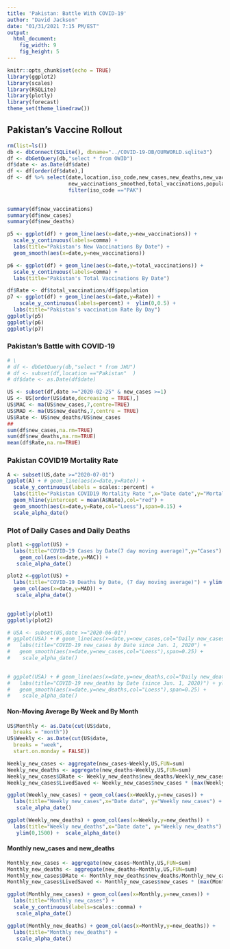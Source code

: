 ```yaml
---
title: 'Pakistan: Battle With COVID-19'
author: "David Jackson"
date: "01/31/2021 7:15 PM/EST"
output: 
  html_document: 
    fig_width: 9
    fig_height: 5
---
```


```r
knitr::opts_chunk$set(echo = TRUE)
library(ggplot2)
library(scales)
library(RSQLite)
library(plotly)
library(forecast)
theme_set(theme_linedraw())
```

## Pakistan's Vaccine Rollout

```r
rm(list=ls())
db <- dbConnect(SQLite(), dbname="../COVID-19-DB/OURWORLD.sqlite3")
df <- dbGetQuery(db,"select * from OWID")
df$date <- as.Date(df$date)
df <- df[order(df$date),]
df <- df %>% select(date,location,iso_code,new_cases,new_deaths,new_vaccinations,
                    new_vaccinations_smoothed,total_vaccinations,population) %>% 
                    filter(iso_code =="PAK") 
             

summary(df$new_vaccinations)
summary(df$new_cases)
summary(df$new_deaths)
```

```r
p5 <- ggplot(df) + geom_line(aes(x=date,y=new_vaccinations)) +
  scale_y_continuous(labels=comma) +
  labs(title="Pakistan's New Vaccinations By Date") +
  geom_smooth(aes(x=date,y=new_vaccinations))
```
```r
p6 <- ggplot(df) + geom_line(aes(x=date,y=total_vaccinations)) +
  scale_y_continuous(labels=comma) +
  labs(title="Pakistan's Total Vaccinations By Date") 

```

```r
df$Rate <- df$total_vaccinations/df$population
p7 <- ggplot(df) + geom_line(aes(x=date,y=Rate)) + 
    scale_y_continuous(labels=percent) +  ylim(0,0.5) +
  labs(title="Pakistan's vaccination Rate By Day")
ggplotly(p5)
ggplotly(p6)
ggplotly(p7)

```


### Pakistan's Battle with COVID-19

```r

# \
# df <- dbGetQuery(db,"select * from JHU")
# df <- subset(df,location =="Pakistan"  )
# df$date <- as.Date(df$date)

```
```r
US <- subset(df,date >="2020-02-25" & new_cases >=1)
US <- US[order(US$date,decreasing = TRUE),]
US$MAC <- ma(US$new_cases,7,centre=TRUE)
US$MAD <- ma(US$new_deaths,7,centre = TRUE)
US$Rate <- US$new_deaths/US$new_cases
##
sum(df$new_cases,na.rm=TRUE)
sum(df$new_deaths,na.rm=TRUE)
mean(df$Rate,na.rm=TRUE)
```

### Pakistan COVID19 Mortality Rate

```r
A <- subset(US,date >="2020-07-01")
ggplot(A) + # geom_line(aes(x=date,y=Rate)) +
  scale_y_continuous(labels = scales::percent) +
  labs(title="Pakistan COVID19 Mortality Rate ",x="Date date",y="Mortality Rate") +
  geom_hline(yintercept = mean(A$Rate),col="red") +
  geom_smooth(aes(x=date,y=Rate,col="Loess"),span=0.15) +
  scale_alpha_date()

```

### Plot of Daily Cases and Daily Deaths

```r
plot1 <-ggplot(US) +  
  labs(title="COVID-19 Cases by Date(7 day moving average)",y="Cases") +
    geom_col(aes(x=date,y=MAC)) +
   scale_alpha_date()

plot2 <-ggplot(US) + 
  labs(title="COVID-19 Deaths by Date, (7 day moving average)") + ylim(0,200) +
  geom_col(aes(x=date,y=MAD)) +
   scale_alpha_date()
  

ggplotly(plot1)
ggplotly(plot2)

```


```r
# USA <- subset(US,date >="2020-06-01")
# ggplot(USA) + # geom_line(aes(x=date,y=new_cases,col="Daily new_cases")) +
#   labs(title="COVID-19 new_cases by Date since Jun. 1, 2020") +
#   geom_smooth(aes(x=date,y=new_cases,col="Loess"),span=0.25) +
#    scale_alpha_date()
  
```
```r
# ggplot(USA) + # geom_line(aes(x=date,y=new_deaths,col="Daily new_deaths")) +
#   labs(title="COVID-19 new_deaths by Date (since Jun. 1, 2020)") + ylim(0,200) +
#   geom_smooth(aes(x=date,y=new_deaths,col="Loess"),span=0.25) +
#    scale_alpha_date()
```

#### Non-Moving Average By Week and By Month

```r
US$Monthly <- as.Date(cut(US$date,
  breaks = "month"))
US$Weekly <- as.Date(cut(US$date,
  breaks = "week",
  start.on.monday = FALSE))

```
```r
Weekly_new_cases <- aggregate(new_cases~Weekly,US,FUN=sum)
Weekly_new_deaths <- aggregate(new_deaths~Weekly,US,FUN=sum)
Weekly_new_cases$DRate <- Weekly_new_deaths$new_deaths/Weekly_new_cases$new_cases
Weekly_new_cases$LivedSaved <- Weekly_new_cases$new_cases * (max(Weekly_new_cases$DRate) - Weekly_new_cases$DRate) 

```
```r
ggplot(Weekly_new_cases) + geom_col(aes(x=Weekly,y=new_cases)) + 
  labs(title="Weekly new_cases",x="Date date", y="Weekly new_cases") +
   scale_alpha_date()

ggplot(Weekly_new_deaths) + geom_col(aes(x=Weekly,y=new_deaths)) + 
  labs(title="Weekly new_deaths",x="Date date", y="Weekly new_deaths") +
   ylim(0,1500) +  scale_alpha_date()
``` 


#### Monthly new_cases and new_deaths

```r

Monthly_new_cases <- aggregate(new_cases~Monthly,US,FUN=sum)
Monthly_new_deaths <- aggregate(new_deaths~Monthly,US,FUN=sum)
Monthly_new_cases$DRate <- Monthly_new_deaths$new_deaths/Monthly_new_cases$new_cases
Monthly_new_cases$LivedSaved <- Monthly_new_cases$new_cases * (max(Monthly_new_cases$DRate) - Monthly_new_cases$DRate) * 100
```
```r
ggplot(Monthly_new_cases) + geom_col(aes(x=Monthly,y=new_cases)) +
  labs(title="Monthly new_cases") +
  scale_y_continuous(labels=scales::comma) +
   scale_alpha_date()

ggplot(Monthly_new_deaths) + geom_col(aes(x=Monthly,y=new_deaths)) +
  labs(title="Monthly new_deaths") +
   scale_alpha_date()
```